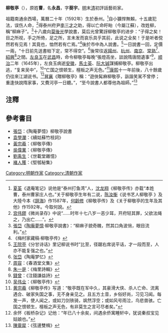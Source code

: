 '''柳敬亭'''（{{bd|1592年||約1672年||柳敬亭}}），原姓'''曹'''，名'''永昌'''，字'''葵宇'''。[[明|明]]末[[清|清]]初評話藝術家。

祖籍南通余西場，萬曆二十年（1592年）生於泰州。<ref>[[夏荃|夏荃]]《退庵笔记》说他是“泰州打鱼湾”人，[[沈龙翔|沈龙翔]]《柳敬亭传》亦载“本姓曹，泰州曹家庄人也。”关于柳敬亭生年有二说，[[陈汝衡|陈汝衡]]《说书艺人柳敬亭 》及大陸今本《[[辞海|辞海]]》作1587年，[[何齡修|何齡修]]《柳敬亭传》及《关于柳敬亭的生年及其他》作1592年。今取何說。</ref>自小獷悍無賴，十五歲犯法，误伤人命，<ref>[[宫伟鏐|宫伟鏐]]《微尚录存》中说“……时年十七八岁一恶少耳，开府轻其罪，父欲法绳之，乃出亡……”。</ref>得泰州府尹[[李三才|李三才]]之助，得以亡命盱眙（今屬江蘇），改姓柳，稱“柳麻子”。<ref>[[張岱|張岱]]《[[陶庵夢憶|陶庵夢憶]]·柳敬亭說書》：“柳麻子貌奇醜，然其口角波俏，眼目流利。” </ref>十八歲向[[莫後光|莫後光]]學說書，莫后光曾驚訝柳敬亭的进步：“子得之矣！目之所视，手之所倚，足之所，言未发而哀乐具乎其前，此说之全矣！于是听者傥然若有见焉！其竟也，恤然若有亡焉。”<ref>《梅村家藏稿·柳敬亭传》</ref>後於市中為人說書。<ref>[[王院亭|王院亭]]《分甘诗话》里记柳说书时“比至，径踞右席说平话，才一段而至，人亦不能复强之也。”</ref>一日說書一回，定價一兩，“十日前先送書帕下定，常不得空”。<ref>[[张岱|张岱]]《陶庵梦忆》</ref>後常往返[[揚州|揚州]]、[[杭州|杭州]]、[[南京|南京]]、[[常熟|常熟]]<ref>[[周容|周容]]：《春酒堂文集》</ref>、[[紹興|紹興]]<ref>[[朱一是|朱一是]]：《梅里詩輯》</ref>之間。[[左良玉|左良玉]]在[[武昌|武昌]]時，命令柳敬亭每晚“張燈高坐，談說隋唐間遺事”<ref>[[錢曾|錢曾]]：《注錢謙益詩》</ref>，[[顺治|顺治]]二年（1645年），左良玉病逝[[安徽|安徽]]，[[馬士英|馬士英]]、[[阮大铖|阮大铖]]謀捕柳敬亭。柳敬亭出逃，“复来吴中”，<ref>[[吴伟业|吴伟业]]：《柳敬亭传》</ref>“亡国之恨顿生，檀板之声无色。”<ref>[[黄宗羲|黄宗羲]]《柳敬亭传》写道：“敬亭既在军中久，其豪滑大侠、杀人亡命、流离遇合、破家失国之事，无不身亲见之。且五方土音，乡俗好尚，习见习闻。每发一声，使人闻之，或如刀剑铁骑，飒然浮空；或如风号雨泣，鸟悲兽骇。亡国之恨顿生，檀板之声无色，有非莫生之言可尽者矣。”</ref>[[康熙|康熙]]十一年前後，八十餘歲仍往來江湖说书。<ref>余怀《板桥杂记》记他：“年已八十余矣，间遇余侨寓睡轩中，犹说秦叔宝见姑娘也。”</ref>[[冒襄|冒襄]]《贈柳敬亭》稱：“遊俠髯麻柳敬亭，詼諧笑駡不曾停；重逢快說隋家事，又費河亭一日聽。”，“至今說書人都尊他為祖師。”<ref>[[陳靈犀|陳靈犀]]：《弦邊雙楫》</ref>

==注釋==
{{reflist|2}}

==參考書目==
* [[張岱|張岱]]：《陶庵夢憶》柳敬亭說書
* [[袁學瀾|袁學瀾]]：《續姑蘇竹枝詞》
* [[黃宗羲|黃宗羲]]：《柳敬亭傳》
* [[吳偉業|吳偉業]]：《柳敬亭傳》
* [[劉禹生|劉禹生]]：《世載堂雜憶》
* [[褚人獲|褚人獲]]：《堅瓠秘集》
[[Category:明朝作家|Category:明朝作家]]
[[Category:清朝作家|Category:清朝作家]]